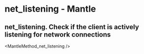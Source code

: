 # net_listening  - Mantle

## net_listening. Check if the client is actively listening for network connections


<MantleMethod_net_listening />
